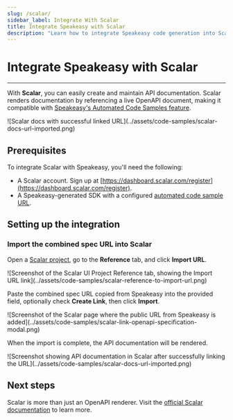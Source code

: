 ```yaml
---
slug: /scalar/
sidebar_label: Integrate With Scalar
title: Integrate Speakeasy with Scalar
description: "Learn how to integrate Speakeasy code generation into Scalar docs."
---
```



# Integrate Speakeasy with Scalar

---



With **Scalar**, you can easily create and maintain API documentation. Scalar renders documentation by referencing a live OpenAPI document, making it compatible with [Speakeasy's Automated Code Samples feature](/docs/code-samples/automated-code-sample-urls).

<Screenshot darkened url="docs.myapi.com" docs={true}>
  ![Scalar docs with successful linked
  URL](../assets/code-samples/scalar-docs-url-imported.png)
</Screenshot>

## Prerequisites

To integrate Scalar with Speakeasy, you'll need the following:

- A Scalar account. Sign up at [https://dashboard.scalar.com/register](https://dashboard.scalar.com/register).
- A Speakeasy-generated SDK with a configured [automated code sample URL](/docs/code-samples/automated-code-sample-urls).

## Setting up the integration

<GetPublicUrlSnippet />

### Import the combined spec URL into Scalar

Open a [Scalar project](https://docs.scalar.com), go to the **Reference** tab, and click **Import URL**.

<Screenshot darkened url="docs.scalar.com" docs={true}>
  ![Screenshot of the Scalar UI Project Reference tab, showing the Import URL link](../assets/code-samples/scalar-reference-to-import-url.png)
</Screenshot>

Paste the combined spec URL copied from Speakeasy into the provided field, optionally check **Create Link**, then click **Import**.

<Screenshot darkened url="docs.scalar.com" docs={true}>
  ![Screenshot of the Scalar page where the public
  URL from Speakeasy is added](../assets/code-samples/scalar-link-openapi-specification-modal.png)
</Screenshot>

When the import is complete, the API documentation will be rendered.

<Screenshot darkened url="docs.scalar.com">
  ![Screenshot showing API documentation in Scalar after successfully linking the
  URL](../assets/code-samples/scalar-docs-url-imported.png)
</Screenshot>

## Next steps

Scalar is more than just an OpenAPI renderer. Visit the [official Scalar documentation](https://guides.scalar.com/scalar/introduction) to learn more.
